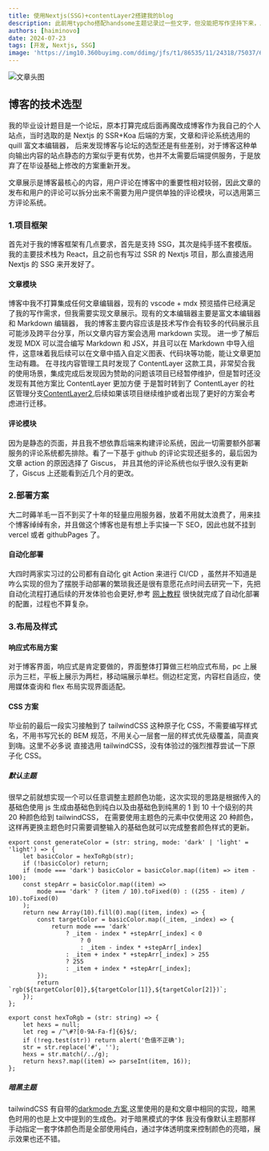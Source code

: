 ```yaml
---
title: 使用Nextjs(SSG)+contentLayer2搭建我的blog
description: 此前用typcho搭配handsome主题记录过一些文字，但没能把写作坚持下来，总感觉作为前端建站套模版感觉有点不好意思。本来毕业设计时便打算做一个长期维护的站点但因为就业的原因让毕设草草收场。近几周正好没什么工作安排，趁这个机会搓个博客。
authors: [haiminovo]
date: 2024-07-23
tags: [开发, Nextjs, SSG]
image: 'https://img10.360buyimg.com/ddimg/jfs/t1/86535/11/24318/75037/622032a8E4f94d4ae/89703ccc122cf4e0.jpg.webp'
---
```


![文章头图](https://img10.360buyimg.com/ddimg/jfs/t1/86535/11/24318/75037/622032a8E4f94d4ae/89703ccc122cf4e0.jpg.webp)

## 博客的技术选型

我的毕业设计题目是一个论坛，原本打算完成后面再魔改成博客作为我自己的个人站点，当时选取的是 Nextjs 的 SSR+Koa 后端的方案，文章和评论系统选用的 quill 富文本编辑器，
后来发现博客与论坛的选型还是有些差别，对于博客这种单向输出内容的站点静态的方案似乎更有优势，也并不太需要后端提供服务，于是放弃了在毕设基础上修改的方案重新开发。

文章展示是博客最核心的内容，用户评论在博客中的重要性相对较弱，因此文章的发布和用户的评论可以拆分出来不需要为用户提供单独的评论模块，可以选用第三方评论系统。

### 1.项目框架

首先对于我的博客框架有几点要求，首先是支持 SSG，其次是纯手搓不套模版。我的主要技术栈为 React，且之前也有写过 SSR 的 Nextjs 项目，那么直接选用 Nextjs 的 SSG 来开发好了。

#### 文章模块

博客中我不打算集成任何文章编辑器，现有的 vscode + mdx 预览插件已经满足了我的写作需求，但我需要实现文章展示。现有的文本编辑器主要是富文本编辑器和 Markdown 编辑器，
我的博客主要内容应该是技术写作会有较多的代码展示且可能涉及跨平台分享，所以文章内容方案会选用 markdown 实现。
进一步了解后发现 MDX 可以混合编写 Markdown 和 JSX，并且可以在 Markdown 中导入组件，这意味着我后续可以在文章中插入自定义图表、代码块等功能，能让文章更加生动有趣。
在寻找内容管理工具时发现了 ContentLayer 这款工具，非常契合我的使用场景，集成完成后发现因为赞助的问题该项目已经暂停维护，但是暂时还没发现有其他方案比 ContentLayer 更加方便
于是暂时转到了 ContentLayer 的社区管理分支[ContentLayer2](https://github.com/timlrx/contentlayer2),后续如果该项目继续维护或者出现了更好的方案会考虑进行迁移。

#### 评论模块

因为是静态的页面，并且我不想依靠后端来构建评论系统，因此一切需要额外部署服务的评论系统都先排除。看了一下基于 github 的评论实现还挺多的，最后因为文章 action 的原因选择了 Giscus，
并且其他的评论系统也似乎很久没有更新了，Giscus 上还能看到近几个月的更改。

### 2.部署方案

大二时薅羊毛一百不到买了十年的轻量应用服务器，放着不用就太浪费了，用来挂个博客绰绰有余，并且做这个博客也是有想上手实操一下 SEO，因此也就不挂到 vercel 或者 githubPages 了。

#### 自动化部署

大四时两家实习过的公司都有自动化 git Action 来进行 CI/CD ，虽然并不知道是咋么实现的但为了摆脱手动部署的繁琐我还是很有意愿花点时间去研究一下，先把自动化流程打通后续的开发体验也会更好,参考
[网上教程](https://blog.csdn.net/qq_45634593/article/details/135376877?utm_medium=distribute.pc_relevant.none-task-blog-2~default~baidujs_baidulandingword~default-0-135376877-blog-121345434.235^v43^pc_blog_bottom_relevance_base2&spm=1001.2101.3001.4242.1&utm_relevant_index=3)
很快就完成了自动化部署的配置，过程也不算复杂。

### 3.布局及样式

#### 响应式布局方案

对于博客界面，响应式是肯定要做的，界面整体打算做三栏响应式布局，pc 上展示为三栏，平板上展示为两栏，移动端展示单栏。侧边栏定宽，内容栏自适应，使用媒体查询和 flex 布局实现界面适配。

#### CSS 方案

毕业前的最后一段实习接触到了 tailwindCSS 这种原子化 CSS，不需要编写样式名，不用书写冗长的 BEM 规范，不用关心一层套一层的样式优先级覆盖，简直爽到嗨。这里不必多说
直接选用 tailwindCSS，没有体验过的强烈推荐尝试一下原子化 CSS。

##### 默认主题

很早之前就想实现一个可以任意调整主题颜色功能，这次实现的思路是根据传入的基础色使用 js 生成由基础色到纯白以及由基础色到纯黑的 1 到 10 十个级别的共 20 种颜色给到 tailwindCSS，
在需要使用主题色的元素中仅使用这 20 种颜色，这样再更换主题色时只需要调整输入的基础色就可以完成整套颜色样式的更新。

```code
export const generateColor = (str: string, mode: 'dark' | 'light' = 'light') => {
    let basicColor = hexToRgb(str);
    if (!basicColor) return;
    if (mode === 'dark') basicColor = basicColor.map((item) => item - 100);
    const stepArr = basicColor.map((item) =>
        mode === 'dark' ? (item / 10).toFixed(0) : ((255 - item) / 10).toFixed(0)
    );
    return new Array(10).fill(0).map((item, index) => {
        const targetColor = basicColor.map((_item, _index) => {
            return mode === 'dark'
                ? _item - index * +stepArr[_index] < 0
                    ? 0
                    : _item - index * +stepArr[_index]
                : _item + index * +stepArr[_index] > 255
                ? 255
                : _item + index * +stepArr[_index];
        });
        return `rgb(${targetColor[0]},${targetColor[1]},${targetColor[2]})`;
    });
};

export const hexToRgb = (str: string) => {
    let hexs = null;
    let reg = /^\#?[0-9A-Fa-f]{6}$/;
    if (!reg.test(str)) return alert('色值不正确');
    str = str.replace('#', '');
    hexs = str.match(/../g);
    return hexs?.map((item) => parseInt(item, 16));
};
```

##### 暗黑主题

tailwindCSS 有自带的[darkmode 方案](https://tailwindcss.com/docs/dark-mode),这里使用的是和文章中相同的实现，暗黑色时用的也是上文中提到的生成色。对于暗黑模式的字体
我没有像默认主题那样手动指定一套字体颜色而是全部使用纯白，通过字体透明度来控制颜色的亮暗，展示效果也还不错。
